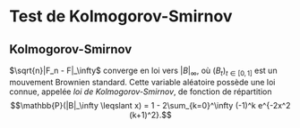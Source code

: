 # Test de Kolmogorov-Smirnov



:::{#thm-kolmo-smirnov}

## Kolmogorov-Smirnov

$\sqrt{n}|F_n - F|_\infty$ converge en loi vers $|B|_\infty$, où $(B_t)_{t\in [0,1]}$ est un mouvement Brownien standard. Cette variable aléatoire possède une loi connue, appelée *loi de Kolmogorov-Smirnov*, de fonction de répartition
$$\mathbb{P}(|B|_\infty \leqslant x) = 1 - 2\sum_{k=0}^\infty (-1)^k e^{-2x^2 (k+1)^2}.$$

:::